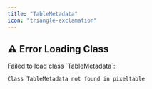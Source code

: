 ```yaml
---
title: "TableMetadata"
icon: "triangle-exclamation"
---
```


## ⚠️ Error Loading Class

<Warning>
Failed to load class `TableMetadata`:

```
Class TableMetadata not found in pixeltable
```
</Warning>
